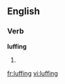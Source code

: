 
==English==

===Verb===
'''luffing'''

# {{present participle of|[[luff]]}}

[[fr:luffing]]
[[vi:luffing]]